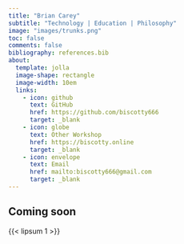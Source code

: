 ```yaml
---
title: "Brian Carey"
subtitle: "Technology | Education | Philosophy"
image: "images/trunks.png"
toc: false
comments: false
bibliography: references.bib
about:
  template: jolla
  image-shape: rectangle
  image-width: 10em
  links: 
    - icon: github
      text: GitHub
      href: https://github.com/biscotty666
      target: _blank
    - icon: globe
      text: Other Workshop
      href: https://biscotty.online
      target: _blank
    - icon: envelope
      text: Email
      href: mailto:biscotty666@gmail.com
      target: _blank
---
```


## Coming soon

{{< lipsum 1 >}}

